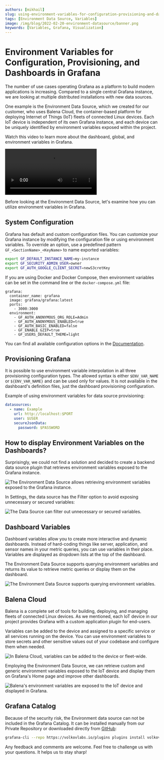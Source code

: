 ```yaml
---
authors: [mikhail]
slug: using-environment-variables-for-configuration-provisioning-and-dashboards-in-grafana-279661733416
tags: [Environment Data Source, Variables]
image: /img/blog/2022-02-20-environment-datasource/banner.png
keywords: [Variables, Grafana, Visualization]
---
```



# Environment Variables for Configuration, Provisioning, and Dashboards in Grafana

The number of use cases operating Grafana as a platform to build modern applications is increasing. Compared to a single central Grafana instance, we are looking at multiple distributed installations with new data sources.

<!--truncate-->

One example is the Environment Data Source, which we created for our customer, who uses Balena Cloud, the container-based platform for deploying Internet of Things (IoT) fleets of connected Linux devices. Each IoT device is independent of its own Grafana instance, and each device can be uniquely identified by environment variables exposed within the project.

Watch this video to learn more about the dashboard, global, and environment variables in Grafana.

<Video
  src="https://www.youtube.com/embed/sczRq2lI3e4"
  title="Dashboard, Global and Environment variables."
/>

Before looking at the Environment Data Source, let's examine how you can utilize environment variables in Grafana.

## System Configuration

Grafana has default and custom configuration files. You can customize your Grafana instance by modifying the configuration file or using environment variables. To override an option, use a predefined pattern `GF_<SectionName>_<KeyName>` to name exported variables:

```sh
export GF_DEFAULT_INSTANCE_NAME=my-instance
export GF_SECURITY_ADMIN_USER=owner
export GF_AUTH_GOOGLE_CLIENT_SECRET=newS3cretKey
```

If you are using Docker and Docker Compose, then environment variables can be set in the command line or the `docker-compose.yml` file:

```docker
grafana:
  container_name: grafana
  image: grafana/grafana:latest
  ports:
    - 3000:3000
  environment:
    - GF_AUTH_ANONYMOUS_ORG_ROLE=Admin
    - GF_AUTH_ANONYMOUS_ENABLED=true
    - GF_AUTH_BASIC_ENABLED=false
    - GF_ENABLE_GZIP=true
    - GF_USERS_DEFAULT_THEME=light
```

You can find all available configuration options in the [Documentation](https://grafana.com/docs/grafana/latest/setup-grafana/configure-grafana/).

## Provisioning Grafana

It is possible to use environment variable interpolation in all three provisioning configuration types. The allowed syntax is either `$ENV_VAR_NAME` or `${ENV_VAR_NAME}` and can be used only for values. It is not available in the dashboard's definition files, just the dashboard provisioning configuration.

Example of using environment variables for data source provisioning:

```yaml
datasources:
  - name: Example
    url: http://localhost:$PORT
    user: $USER
    secureJsonData:
      password: $PASSWORD
```

## How to display Environment Variables on the Dashboards?

Surprisingly, we could not find a solution and decided to create a backend data source plugin that retrieves environment variables exposed to the Grafana instance.

<Image
  title="The Environment Data Source allows retrieving environment variables exposed to the Grafana instance."
  src="https://raw.githubusercontent.com/VolkovLabs/volkovlabs-env-datasource/main/src/img/dashboard.png"
/>

In Settings, the data source has the Filter option to avoid exposing unnecessary or secured variables:

<Image
  title="The Data Source can filter out unnecessary or secured variables."
  src="/img/blog/2022-02-20-environment-datasource/configuration.png"
/>

## Dashboard Variables

Dashboard variables allow you to create more interactive and dynamic dashboards. Instead of hard-coding things like server, application, and sensor names in your metric queries, you can use variables in their place. Variables are displayed as dropdown lists at the top of the dashboard.

The Environment Data Source supports querying environment variables and returns its value to retrieve metric queries or display them on the dashboard.

<Image
  title="The Environment Data Source supports querying environment variables."
  src="/img/blog/2022-02-20-environment-datasource/variables.png"
/>

## Balena Cloud

Balena is a complete set of tools for building, deploying, and managing fleets of connected Linux devices. As we mentioned, each IoT device in our project provides Grafana with a custom application plugin for end-users.

Variables can be added to the device and assigned to a specific service or all services running on the device. You can use environment variables to store secrets and other sensitive values out of your codebase and configure them when needed.

<Image
  title="In Balena Cloud, variables can be added to the device or fleet-wide."
  src="/img/blog/2022-02-20-environment-datasource/balena-cloud.png"
/>

Employing the Environment Data Source, we can retrieve custom and generic environment variables exposed to the IoT device and display them on Grafana's Home page and improve other dashboards.

<Image
  title="Balena's environment variables are exposed to the IoT device and displayed in Grafana."
  src="/img/blog/2022-02-20-environment-datasource/balena-variables.png"
/>

## Grafana Catalog

Because of the security risk, the Environment data source can not be included in the Grafana Catalog. It can be installed manually from our Private Repository or downloaded directly from [GitHub](https://github.com/volkovlabs/volkovlabs-env-datasource):

```sh
grafana-cli --repo https://volkovlabs.io/plugins plugins install volkovlabs-env-datasource
```

Any feedback and comments are welcome. Feel free to challenge us with your questions. It helps us to stay sharp!
